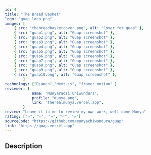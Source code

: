 ---
id: 4
title: "The Bread Basket"
logo: "guap_logo.png"
images: [
    { src: "thebreadbasketcover.png", alt: "Cover for guap" },
    { src: "guap1.png", alt: "Guap screenshot" },
    { src: "guap2.png", alt: "Guap screenshot" },
    { src: "guap3.png", alt: "Guap screenshot" },
    { src: "guap4.png", alt: "Guap screenshot" },
    { src: "guap5.png", alt: "Guap screenshot" },
    { src: "guap6.png", alt: "Guap screenshot" },
    { src: "guap7.png", alt: "Guap screenshot" },
    { src: "guap8.png", alt: "Guap screenshot" },
    { src: "guap9.png", alt: "Guap screenshot" },
    { src: "guap10.png", alt: "Guap screenshot" },
		]
technology: ["Django","Next.js", "framer_motion" ]
reviewer: {
			name: "Munyaradzi Chiwundura",
			profile: "munya.png",
			link: "therealmunya.vercel.app",
		}
review: "Leave it to me to review my own work, well done Munya"
rating: ["⭐", "⭐", "⭐", "⭐", "⭐"]
sourceCode: "https://github.com/munyachiwundura/guap"
link: "https://guap.vercel.app"
---

## Description
